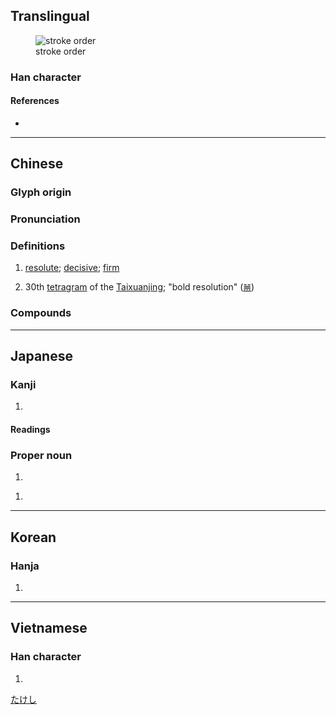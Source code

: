 {{character info}}
==Translingual==
[[File:毅 - U+06BC5 - KanjiVG stroke order.svg|thumb|stroke order]]

===Han character===
{{Han char|rn=79|rad=殳|as=11|sn=15|four=07247|canj=YOHNE|ids=⿰豙殳}}

====References====
* {{Han ref|kx=0587.140|dkj=16673|dj=0979.170|hdz=32165.050|uh=6BC5|ud=27589|bh=BCDD|bd=48349}}

----

==Chinese==
{{zh-forms}}

===Glyph origin===
{{Han etym}}
{{Han compound|豙|殳|t2=an ancient Chinese weapon|ls=psc|c1=p|c2=s}}

===Pronunciation===
{{zh-pron
|m=yì
|m-s=
|c=ngai6
|c-t=
|g=
|h=pfs=
|j=
|mb=
|md=
|mn=gē/twv:gī
|mn-t=
|w=
|x=
|mc=y
|oc=y
|ma=
|cat=a
}}

===Definitions===
{{zh-hanzi}}

# [[resolute]]; [[decisive]]; [[firm]]
#: {{zh-x|曾{Zēng}子 曰：「士 不 可以 不 弘 毅，任 重 而 道 遠。仁 以 為 己 任，不 亦 重 乎？死 而 後 已，不 亦 遠 乎？」|The philosopher Zeng said, "The officer may not be without breadth of mind and '''vigorous endurance'''. His burden is heavy and his course is long. Perfect virtue is the burden which he considers it is his to sustain - is it not heavy? Only with death does his course stop - is it not long?"|ref=Analects}}
# 30th [[tetragram]] of the [[Taixuanjing]]; "bold resolution" ([[𝌣]])

===Compounds===
{{zh-der|堅毅|毅力|毅然|剛毅|堅毅不撓|堅毅不拔|剛毅木訥|剛毅果決|弘毅|嚴毅|樂毅論|沉毅|柳毅傳|毅然決然|果毅|毅勇|柳毅傳書|英毅}}

----

==Japanese==

===Kanji===
{{ja-kanji|grade=|rs=殳11}}

# {{rfdef|ja|sort=殳11}}

====Readings====
{{ja-readings
|goon=げ
|kanon=ぎ
|kanyoon=き
|kun=つよ-い, たけ-し
}}

===Proper noun===
{{ja-pos|proper|たけし}}

# {{given name|ja|male}}

{{ja-pos|proper|つよし}}

# {{given name|ja|male}}

[[Category:Japanese male given names|たけし]]

----

==Korean==

===Hanja===
{{ko-hanja|hangeul=의|eumhun=|rv=ui|mr=ŭi|y=uy}}

# {{rfdef|ko|sort=殳11}}

----

==Vietnamese==

===Han character===
{{vi-readings|reading=nghị|rs=殳11}}

# {{rfdef|vi|sort=殳11}}